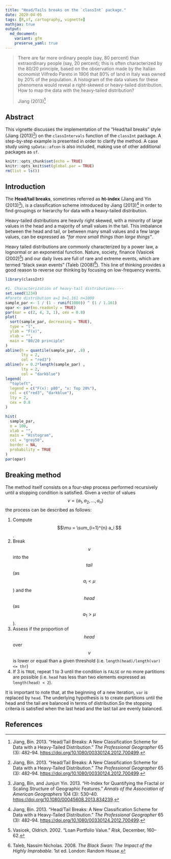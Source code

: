 ```yaml
---
title: "Head/Tails breaks on the `classInt` package."
date: 2020-04-05
tags: [R,sf, cartography, vignette]
mathjax: true
output: 
  md_document:
    variant: gfm
    preserve_yaml: true
---
```

<blockquote class="blockquote">
  <p>There are far more ordinary people (say, 80 percent) than extraordinary people (say, 20 percent); this is often characterized by the 80/20 principle, based on the observation made by the Italian economist Vilfredo Pareto in 1906 that 80% of land in Italy was owned by 20% of the population. A histogram of the data values for these phenomena would reveal a right-skewed or heavy-tailed distribution. How to map the data with the heavy-tailed distribution?</p>
  <footer class="blockquote-footer" markdown="1">Jiang (2013)[^1]</footer>
</blockquote>



## Abstract

This vignette discusses the implementation of the "Head/tail breaks" style (Jiang (2013)[^1]) on the `classIntervals` function of the `classInt` package. A step-by-step example is presented in order to clarify the method. A case study using `spData::afcon` is also included, making use of other additional packages as `sf`.


```r
knitr::opts_chunk$set(echo = TRUE)
knitr::opts_knit$set(global.par = TRUE)
rm(list = ls())
```



## Introduction

The **Head/tail breaks**, sometimes referred as **ht-index** (Jiang and Yin (2013)[^2]), is a classification scheme introduced by Jiang (2013)[^1] in order to find groupings or hierarchy for data with a heavy-tailed distribution. 

Heavy-tailed distributions are heavily right skewed, with a minority of large values in the head and a majority of small values in the tail. This imbalance between the head and tail, or between many small values and a few large values, can be expressed as *"far more small things than large things"*.

Heavy tailed distributions are commonly characterized by a power law, a lognormal or an exponential function. Nature, society, finance (Vasicek (2002)[^3]) and our daily lives are full of rare and extreme events,
which are termed "black swan events" (Taleb (2008)[^4]). This line of thinking provides a good reason to reverse our thinking by focusing on low-frequency events.


```r
library(classInt)

#1. Characterization of heavy-tail distributions----
set.seed(1234)
#Pareto distribution a=1 b=1.161 n=1000
sample_par <- 1 / (1 - runif(1000)) ^ (1 / 1.161)
opar <- par(no.readonly = TRUE)
par(mar = c(2, 4, 3, 1), cex = 0.8)
plot(
  sort(sample_par, decreasing = TRUE),
  type = "l",
  ylab = "F(x)",
  xlab = "",
  main = "80/20 principle"
)
abline(h = quantile(sample_par, .8) ,
       lty = 2,
       col = "red3")
abline(v = 0.2*length(sample_par) ,
       lty = 2,
       col = "darkblue")
legend(
  "topleft",
  legend = c("F(x): p80", "x: Top 20%"),
  col = c("red3", "darkblue"),
  lty = 2,
  cex = 0.8
)

hist(
  sample_par,
  n = 100,
  xlab = "",
  main = "Histogram",
  col = "grey50",
  border = NA, 
  probability = TRUE
)
par(opar)

```



## Breaking method

The method itself consists on a four-step process performed recursively until a stopping condition is satisfied. Given a vector of values $$v = (a_1, a_2, ..., a_n) $$ the process can be described as follows:

1. Compute $$\mu = \sum_{i=1}^{n} a_i $$.
2. Break $$v$$ into the $$tail$$ (as $$a_i \lt \mu$$) and the $$head$$ (as $$ a_1 \gt \mu $$).
3. Assess if the proportion of $$head$$ over $$v$$ is lower or equal than a given threshold (i.e. `length(head)/length(var) <= thr`)
4. If 3 is `TRUE`, repeat 1 to 3 until the condition is `FALSE` or no more partitions are possible (i.e. `head` has less than two elements expressed as `length(head) < 2`). 

It is important to note that, at the beginning of a new iteration, `var` is replaced by `head`. The underlying hypothesis is to create partitions until the head and the tail are balanced in terms of distribution.So the stopping criteria is satisfied when the last head and the last tail are evenly balanced. 


## References

[^1]: Jiang, Bin. 2013. "Head/Tail Breaks: A New Classification Scheme for Data with a Heavy-Tailed Distribution." *The Professional Geographer* 65 (3): 482–94. <https://doi.org/10.1080/00330124.2012.700499>.
[^2]: Jiang, Bin, and Junjun Yin. 2013. "Ht-Index for Quantifying the Fractal or Scaling Structure of Geographic Features." *Annals of the Association of American Geographers* 104 (3): 530–40. <https://doi.org/10.1080/00045608.2013.834239>.
[^3]: Vasicek, Oldrich. 2002. "Loan Portfolio Value." *Risk*, December, 160–62.
[^4]: Taleb, Nassim Nicholas. 2008. *The Black Swan: The Impact of the Highly Improbable.* 1st ed. London: Random House.
